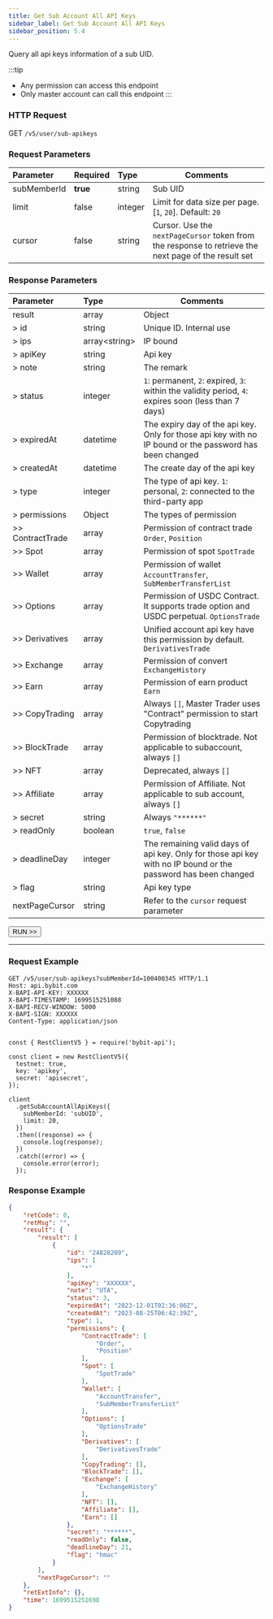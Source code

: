 ```yaml
---
title: Get Sub Account All API Keys
sidebar_label: Get Sub Account All API Keys
sidebar_position: 5.4
---
```

Query all api keys information of a sub UID.

:::tip
* Any permission can access this endpoint
* Only master account can call this endpoint
:::

### HTTP Request
GET `/v5/user/sub-apikeys`

### Request Parameters
| Parameter | Required | Type | Comments|
|:----- |:-------|:-----|------ |
|subMemberId |**true** |string |Sub UID|
|limit |false |integer |Limit for data size per page. [`1`, `20`]. Default: `20` |
|cursor |false |string |Cursor. Use the `nextPageCursor` token from the response to retrieve the next page of the result set|

### Response Parameters
| Parameter | Type | Comments|
|:----- |:-----|----- |
|result |array |Object|
|> id |string |Unique ID. Internal use|
|> ips |array&#60;string&#62; |IP bound|
|> apiKey |string |Api key |
|> note |string |The remark |
|> status |integer |`1`: permanent, `2`: expired, `3`: within the validity period, `4`: expires soon (less than 7 days) |
|> expiredAt |datetime |The expiry day of the api key. Only for those api key with no IP bound or the password has been changed|
|> createdAt |datetime |The create day of the api key |
|> type |integer |The type of api key. `1`: personal, `2`: connected to the third-party app |
|> permissions |Object |The types of permission |
|>> ContractTrade |array |Permission of contract trade `Order`, `Position` |
|>> Spot |array |Permission of spot `SpotTrade` |
|>> Wallet |array |Permission of wallet `AccountTransfer`, `SubMemberTransferList` |
|>> Options |array |Permission of USDC Contract. It supports trade option and USDC perpetual. `OptionsTrade` |
|>> Derivatives |array |Unified account api key have this permission by default. `DerivativesTrade` |
|>> Exchange |array |Permission of convert `ExchangeHistory` |
|>> Earn |array |Permission of earn product `Earn` |
|>> CopyTrading |array |Always `[]`, Master Trader uses "Contract" permission to start Copytrading|
|>> BlockTrade |array |Permission of blocktrade. Not applicable to subaccount, always `[]`|
|>> NFT |array |Deprecated, always `[]`|
|>> Affiliate |array |Permission of Affiliate. Not applicable to sub account, always `[]` |
|> secret |string |Always `"******"` |
|> readOnly |boolean |`true`, `false`|
|> deadlineDay |integer |The remaining valid days of api key. Only for those api key with no IP bound or the password has been changed |
|> flag |string |Api key type |
|nextPageCursor |string |Refer to the `cursor` request parameter |

<a href="/api-explorer/v5/user/list-sub-apikeys"><Button>RUN >></Button></a>

---

### Request Example

<Tabs groupId="programming-languages">
<TabItem value="http" label="HTTP">

```http
GET /v5/user/sub-apikeys?subMemberId=100400345 HTTP/1.1
Host: api.bybit.com
X-BAPI-API-KEY: XXXXXX
X-BAPI-TIMESTAMP: 1699515251088
X-BAPI-RECV-WINDOW: 5000
X-BAPI-SIGN: XXXXXX
Content-Type: application/json
```

</TabItem>
<TabItem value="python" label="Python">

```python

```

</TabItem>

<TabItem value="Node" label="Node.js">

```n4js
const { RestClientV5 } = require('bybit-api');

const client = new RestClientV5({
  testnet: true,
  key: 'apikey',
  secret: 'apisecret',
});

client
  .getSubAccountAllApiKeys({
    subMemberId: 'subUID',
    limit: 20,
  })
  .then((response) => {
    console.log(response);
  })
  .catch((error) => {
    console.error(error);
  });
```

</TabItem>
</Tabs>

### Response Example

```json
{
    "retCode": 0,
    "retMsg": "",
    "result": {
        "result": [
            {
                "id": "24828209",
                "ips": [
                    "*"
                ],
                "apiKey": "XXXXXX",
                "note": "UTA",
                "status": 3,
                "expiredAt": "2023-12-01T02:36:06Z",
                "createdAt": "2023-08-25T06:42:39Z",
                "type": 1,
                "permissions": {
                    "ContractTrade": [
                        "Order",
                        "Position"
                    ],
                    "Spot": [
                        "SpotTrade"
                    ],
                    "Wallet": [
                        "AccountTransfer",
                        "SubMemberTransferList"
                    ],
                    "Options": [
                        "OptionsTrade"
                    ],
                    "Derivatives": [
                        "DerivativesTrade"
                    ],
                    "CopyTrading": [],
                    "BlockTrade": [],
                    "Exchange": [
                        "ExchangeHistory"
                    ],
                    "NFT": [],
                    "Affiliate": [],
                    "Earn": []
                },
                "secret": "******",
                "readOnly": false,
                "deadlineDay": 21,
                "flag": "hmac"
            }
        ],
        "nextPageCursor": ""
    },
    "retExtInfo": {},
    "time": 1699515251698
}
```
